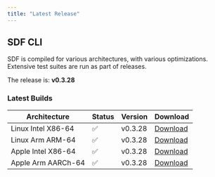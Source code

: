 ```yaml
---
title: "Latest Release" 
---
```


## SDF CLI

SDF is compiled for various architectures, with various optimizations. Extensive
test suites are run as part of releases.

The  release is: **v0.3.28**

### Latest Builds

| Architecture           | Status | Version | Download |
| ---------------------- | ------ | ------- | -------- |
| Linux Intel X86-64     |   ✅   | v0.3.28  | [Download](https://cdn.sdf.com/releases/download/sdf-v0.3.28-x86_64-unknown-linux-musl.tar.gz) |
| Linux Arm ARM-64       |   ✅   | v0.3.28  | [Download](https://cdn.sdf.com/releases/download/sdf-v0.3.28-arm-unknown-linux-gnueabihf.tar.gz) |
| Apple Intel X86-64     |   ✅   | v0.3.28  | [Download](https://cdn.sdf.com/releases/download/sdf-v0.3.28-x86_64-apple-darwin.tar.gz) |
| Apple Arm AARCh-64     |   ✅   | v0.3.28  | [Download](https://cdn.sdf.com/releases/download/sdf-v0.3.28-aarch64-apple-darwin.tar.gz) |
